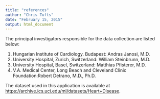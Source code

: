 ```yaml
---
title: "references"
author: "Chris Tufts"
date: "February 15, 2015"
output: html_document
---
```


The principal investigators responsible for the data collection are listed below:

1. Hungarian Institute of Cardiology. Budapest: Andras Janosi, M.D. 
2. University Hospital, Zurich, Switzerland: William Steinbrunn, M.D. 
3. University Hospital, Basel, Switzerland: Matthias Pfisterer, M.D. 
4. V.A. Medical Center, Long Beach and Cleveland Clinic Foundation:Robert Detrano, M.D., Ph.D.

The dataset used in this application is available at <https://archive.ics.uci.edu/ml/datasets/Heart+Disease>.